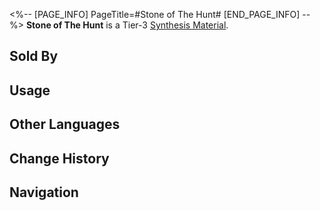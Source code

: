 <%-- [PAGE_INFO]
PageTitle=#Stone of The Hunt#
[END_PAGE_INFO] --%>
{{Item Infobox
|id          = 182003
|image       = Item Stone of The Hunt.png
|type        = Synthesis Material
|invCategory = Other Materials
|rarity      = 3
|effect      = 
|description = Tier 3 Synthesis Material
|source1     = [[Grocery Stand]]
}}
{{Description|Small stone with the power of The Hunt.<br />As if guided by someone's will, it moves by itself towards a certain direction.<br />Sounds like what a magnet would do? I assure you it is not.<br /><br />''"The destination lies where my arrow is heading."''}}
'''Stone of The Hunt''' is a Tier-3 [[Synthesis Material]].

==Sold By==
{{Shop Availability}}

==Usage==
{{Craft Usage}}

==Other Languages==
{{Other Languages
|en   = Stone of The Hunt
|zhs  = 巡猎石
|zht  = 巡獵石
|ja   = 巡狩石
|ko   = 수렵석
|es   = Piedra de la Cacería
|fr   = Pierre de la Chasse
|ru   = Охотничий камень
|th   = Stone of the Hunt
|vi   = Đá Săn Bắn
|de   = Stein der Jagd
|id   = Stone of the Hunt
|pt   = Pedra da Caça
}}

==Change History==
{{Change History|1.0}}

==Navigation==
{{Synthesis Material Navbox}}